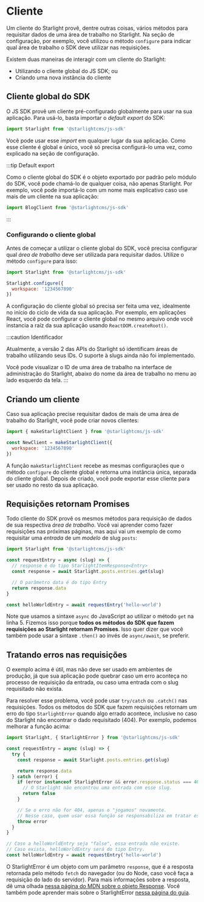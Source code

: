 # Cliente

Um cliente do Starlight provê, dentre outras coisas, vários métodos para requisitar dados de uma área de trabalho no
Starlight. Na seção de configuração, por exemplo, você utilizou o método `configure` para indicar qual área de trabalho
o SDK deve utilizar nas requisições.

Existem duas maneiras de interagir com um cliente do Starlight:
- Utilizando o cliente global do JS SDK; ou
- Criando uma nova instância do cliente

## Cliente global do SDK

O JS SDK provê um cliente pré-configurado globalmente para usar na sua aplicação. Para usá-lo, basta importar o <i>default export</i>
do SDK:

```js
import Starlight from '@starlightcms/js-sdk'
```

Você pode usar esse <i>import</i> em qualquer lugar da sua aplicação. Como esse cliente é global e único, você só
precisa configurá-lo uma vez, como explicado na seção de configuração.

:::tip Default export

Como o cliente global do SDK é o objeto exportado por padrão pelo módulo do SDK, você pode chamá-lo de qualquer coisa,
não apenas Starlight. Por exemplo, você pode importá-lo com um nome mais explicativo caso use mais de um cliente
na sua aplicação:

```js
import BlogClient from '@starlightcms/js-sdk'
```

:::

### Configurando o cliente global

Antes de começar a utilizar o cliente global do SDK, você precisa configurar qual *área de trabalho* deve ser utilizada
para requisitar dados. Utilize o método `configure` para isso:

```js
import Starlight from '@starlightcms/js-sdk'

Starlight.configure({
  workspace: '1234567890'
})
```

A configuração do cliente global só precisa ser feita uma vez, idealmente no início do ciclo de vida da sua aplicação.
Por exemplo, em aplicações React, você pode configurar o cliente global no mesmo arquivo onde você instancia a raíz
da sua aplicação usando `ReactDOM.createRoot()`.

:::caution Identificador

Atualmente, a versão 2 das APIs do Starlight só identificam áreas de trabalho utilizando seus IDs. O suporte à slugs
ainda não foi implementado.

Você pode visualizar o ID de uma área de trabalho na interface de administração do Starlight, abaixo do nome da área de
trabalho no menu ao lado esquerdo da tela.
:::

## Criando um cliente

Caso sua aplicação precise requisitar dados de mais de uma área de trabalho do Starlight, você pode criar novos
clientes:

```js
import { makeStarlightClient } from '@starlightcms/js-sdk'

const NewClient = makeStarlightClient({
  workspace: '1234567890'
})
```

A função `makeStarlightClient` recebe as mesmas configurações que o método `configure` do cliente global e retorna uma
instância única, separada do cliente global. Depois de criado, você pode exportar esse cliente para ser usado no resto
da sua aplicação.

## Requisições retornam Promises

Todo cliente do SDK provê os mesmos métodos para requisição de dados de sua respectiva *área de trabalho*. Você vai
aprender como fazer requisições nas próximas páginas, mas aqui vai um exemplo de como requisitar uma *entrada* de um
*modelo* de slug `posts`:

```js showLineNumbers
import Starlight from '@starlightcms/js-sdk'

const requestEntry = async (slug) => {
  // response é do tipo StarlightItemResponse<Entry>
  const response = await Starlight.posts.entries.get(slug)

  // O parâmetro data é do tipo Entry
  return response.data
}

const helloWorldEntry = await requestEntry('hello-world')
```

Note que usamos a sintaxe `async` do JavaScript ao utilizar o método `get` na linha 5. Fizemos isso porque **todos os
métodos do SDK que fazem requisições ao Starlight retornam Promises**. Isso quer dizer que você também pode usar a
sintaxe `.then()` ao invés de `async/await`, se preferir.

## Tratando erros nas requisições

O exemplo acima é útil, mas não deve ser usado em ambientes de produção, já que sua aplicação pode quebrar caso um
erro aconteça no processo de requisição da entrada, ou caso uma entrada com o slug requisitado não exista.

Para resolver esse problema, você pode usar `try/catch` ou `.catch()` nas requisições. Todos os métodos do SDK que fazem
requisições retornam um erro do tipo `StarlightError` quando algo errado acontece, inclusive no caso do Starlight não
encontrar o dado requisitado (404). Por exemplo, podemos melhorar a função acima:

```js
import Starlight, { StarlightError } from '@starlightcms/js-sdk'

const requestEntry = async (slug) => {
  try {
    const response = await Starlight.posts.entries.get(slug)

    return response.data
  } catch (error) {
    if (error instanceof StarlightError && error.response.status === 404) {
      // O Starlight não encontrou uma entrada com esse slug.
      return false
    }

    // Se o erro não for 404, apenas o "jogamos" novamente.
    // Nesse caso, quem usar essa função se responsabiliza em tratar esse erro.
    throw error
  }
}

// Caso a helloWorldEntry seja "false", essa entrada não existe.
// Caso exista, helloWorldEntry será do tipo Entry.
const helloWorldEntry = await requestEntry('hello-world')
```

O StarlightError é um objeto com um parâmetro `response`, que é a resposta retornada pelo método `fetch` do navegador
(ou do Node, caso você faça a requisição do lado do servidor). Para mais informações sobre a resposta, dê uma olhada
[nessa página do MDN sobre o objeto Response](https://developer.mozilla.org/en-US/docs/Web/API/Response). Você também
pode aprender mais sobre o StarlightError [nessa página do guia](../requesting-data/requests-and-responses#starlighterror).
